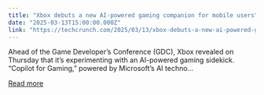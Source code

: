 ```yaml
---
title: "Xbox debuts a new AI-powered gaming companion for mobile users"
date: "2025-03-13T15:00:00.000Z"
link: "https://techcrunch.com/2025/03/13/xbox-debuts-a-new-ai-powered-gaming-companion/"
---
```


Ahead of the Game Developer’s Conference (GDC), Xbox revealed on Thursday that it’s experimenting with an AI-powered gaming sidekick. &#8220;Copilot for Gaming,&#8221; powered by Microsoft’s AI techno...

[Read more](https://techcrunch.com/2025/03/13/xbox-debuts-a-new-ai-powered-gaming-companion/)
